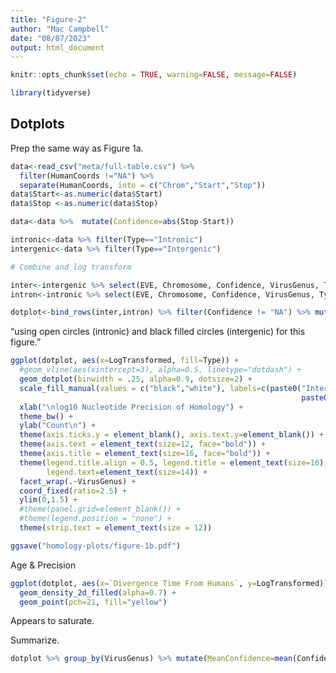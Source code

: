 ```yaml
---
title: "Figure-2"
author: "Mac Campbell"
date: "08/07/2023"
output: html_document
---
```


```r
knitr::opts_chunk$set(echo = TRUE, warning=FALSE, message=FALSE)
```

```r
library(tidyverse)
```

## Dotplots

Prep the same way as Figure 1a.

```r
data<-read_csv("meta/full-table.csv") %>% 
  filter(HumanCoords !="NA") %>%
  separate(HumanCoords, into = c("Chrom","Start","Stop")) 
data$Start<-as.numeric(data$Start)
data$Stop <-as.numeric(data$Stop)

data<-data %>%  mutate(Confidence=abs(Stop-Start))

intronic<-data %>% filter(Type=="Intronic") 
intergenic<-data %>% filter(Type=="Intergenic") 

# Combine and log transform

inter<-intergenic %>% select(EVE, Chromosome, Confidence, VirusGenus, Type, `Divergence Time From Humans`) %>% filter(Confidence != "NA")
intron<-intronic %>% select(EVE, Chromosome, Confidence, VirusGenus, Type, `Divergence Time From Humans`) %>% filter(Confidence != "NA")

dotplot<-bind_rows(inter,intron) %>% filter(Confidence != "NA") %>% mutate(LogTransformed=log10(Confidence))
```


"using open circles (intronic) and black filled circles (intergenic) for this figure."   

```r
ggplot(dotplot, aes(x=LogTransformed, fill=Type)) + 
  #geom_vline(aes(xintercept=3), alpha=0.5, linetype="dotdash") +
  geom_dotplot(binwidth = .25, alpha=0.9, dotsize=2) +
  scale_fill_manual(values = c("black","white"), labels=c(paste0("Intergenic (n=",nrow(inter),")"),
                                                                 paste0("Intronic (n=",  nrow(intron),")"))) +
  xlab("\nlog10 Nucleotide Precision of Homology") +
  theme_bw() +
  ylab("Count\n") +
  theme(axis.ticks.y = element_blank(), axis.text.y=element_blank()) +
  theme(axis.text = element_text(size=12, face="bold")) +
  theme(axis.title = element_text(size=16, face="bold")) +
  theme(legend.title.align = 0.5, legend.title = element_text(size=16),
        legend.text=element_text(size=14)) +
  facet_wrap(.~VirusGenus) +
  coord_fixed(ratio=2.5) +
  ylim(0,1.5) +
  #theme(panel.grid=element_blank()) +
  #theme(legend.position = "none") +
  theme(strip.text = element_text(size = 12))

ggsave("homology-plots/figure-1b.pdf")
``` 

Age & Precision

```r
ggplot(dotplot, aes(x=`Divergence Time From Humans`, y=LogTransformed)) +
  geom_density_2d_filled(alpha=0.7) +
  geom_point(pch=21, fill="yellow") 
```
Appears to saturate.      

Summarize.    

```r
dotplot %>% group_by(VirusGenus) %>% mutate(MeanConfidence=mean(Confidence), Mean=mean(LogTransformed), Count=n()) %>% select(VirusGenus, MeanConfidence, Mean, Count) %>% unique()
```
